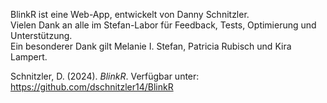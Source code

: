 BlinkR ist eine Web-App, entwickelt von Danny Schnitzler.  
Vielen Dank an alle im Stefan-Labor für Feedback, Tests, Optimierung und Unterstützung.  
Ein besonderer Dank gilt Melanie I. Stefan, Patricia Rubisch und Kira Lampert.

Schnitzler, D. (2024). *BlinkR*. Verfügbar unter: [https://github.com/dschnitzler14/BlinkR](https://github.com/dschnitzler14/BlinkR)
